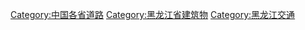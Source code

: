 [[Category:中国各省道路|Category:中国各省道路]]
[[Category:黑龙江省建筑物|Category:黑龙江省建筑物]]
[[Category:黑龙江交通|Category:黑龙江交通]]